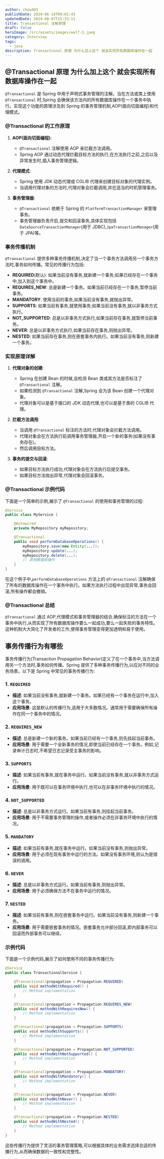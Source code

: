 ```yaml
---
author: chou403
publishDate: 2024-06-14T09:01:43
updatedDate: 2024-08-07T15:33:11
title: Transactional 注解原理
draft: false
heroImage: /src/assets/images/wolf-3.jpeg
category: Interview
tags:
  - java
description: Transactional 原理 为什么加上这个 就会实现所有数据库操作在一起
---
```


## @Transactional 原理 为什么加上这个 就会实现所有数据库操作在一起

`@Transactional` 是 Spring 中用于声明式事务管理的注解。当在方法或类上使用 `@Transactional` 时,Spring 会确保该方法内的所有数据库操作在一个事务中执行。实现这个功能的原理涉及到 Spring 的事务管理机制,AOP(面向切面编程)和代理模式。

### @Transactional 的工作原理

1. **AOP(面向切面编程)**:

   - `@Transactional` 注解使用 AOP 来拦截方法调用。
   - Spring AOP 通过动态代理拦截目标方法的执行,在方法执行之前,之后以及异常发生时,插入事务管理逻辑。

2. **代理模式**:

   - Spring 使用 JDK 动态代理或 CGLIB 代理来创建目标对象的代理实例。
   - 当调用代理对象的方法时,代理对象会拦截调用,并在适当的时机管理事务。

3. **事务管理器**:
   - `@Transactional` 依赖于 Spring 的 `PlatformTransactionManager` 来管理事务。
   - 事务管理器负责开启,提交和回滚事务,具体实现包括 `DataSourceTransactionManager`(用于 JDBC),`JpaTransactionManager`(用于 JPA)等。

### 事务传播机制

`@Transactional` 提供多种事务传播机制,决定了当一个事务方法调用另一个事务方法时,事务如何传播。常见的传播行为包括:

- **REQUIRED**(默认): 如果当前没有事务,就新建一个事务;如果已经存在一个事务中,加入到这个事务中。
- **REQUIRES_NEW**: 总是新建一个事务。如果当前已经存在一个事务,暂停当前事务。
- **MANDATORY**: 使用当前的事务,如果当前没有事务,就抛出异常。
- **SUPPORTS**: 如果当前有事务,就使用事务;如果当前没有事务,就以非事务方式执行。
- **NOT_SUPPORTED**: 总是以非事务方式执行,如果当前存在事务,就暂停当前事务。
- **NEVER**: 总是以非事务方式执行,如果当前存在事务,则抛出异常。
- **NESTED**: 如果当前存在事务,则在嵌套事务内执行。如果当前没有事务,则新建一个事务。

### 实现原理详解

1. **代理对象的创建**:

   - Spring 在创建 Bean 的时候,会检测 Bean 类或其方法是否标注了 `@Transactional` 注解。
   - 如果检测到 `@Transactional` 注解,Spring 会为该 Bean 创建一个代理对象。
   - 代理对象可以是基于接口的 JDK 动态代理,也可以是基于类的 CGLIB 代理。

2. **拦截方法调用**:

   - 当调用 `@Transactional` 标注的方法时,代理对象会拦截方法调用。
   - 代理对象会在方法执行前调用事务管理器,开启一个新的事务(如果没有事务存在)。
   - 然后调用目标方法。

3. **事务的提交与回滚**:
   - 如果目标方法执行成功,代理对象会在方法执行后提交事务。
   - 如果目标方法抛出异常,代理对象会回滚事务。

### @Transactional 示例代码

下面是一个简单的示例,展示了 `@Transactional` 的使用和事务管理的过程:

```java
@Service
public class MyService {

    @Autowired
    private MyRepository myRepository;

    @Transactional
    public void performDatabaseOperations() {
        myRepository.save(new Entity(...));
        myRepository.update(...);
        myRepository.delete(...);
        // 其他数据库操作
    }
}
```

在这个例子中,`performDatabaseOperations` 方法上的 `@Transactional` 注解确保了所有的数据库操作在一个事务中执行。如果方法执行过程中出现异常,事务会回滚,所有操作都会撤销。

### @Transactional 总结

`@Transactional` 通过 AOP,代理模式和事务管理器的结合,确保标注的方法在一个事务中执行,从而实现了所有数据库操作要么一起成功,要么一起失败的事务特性。这种机制大大简化了开发者的工作,使得事务管理变得更加透明和易于使用。

## 事务传播行为有哪些

事务传播行为(Transaction Propagation Behavior)定义了在一个事务中,当方法调用另一个方法时,事务如何传播。Spring 提供了多种事务传播行为,以应对不同的业务场景。以下是 Spring 中常见的事务传播行为:

### 1. `REQUIRED`

- **描述**: 如果当前没有事务,就新建一个事务。如果已经有一个事务在运行中,加入这个事务。
- **应用场景**: 这是默认的传播行为,适用于大多数情况。通常用于需要确保所有操作在同一个事务中的情况。

### 2. `REQUIRES_NEW`

- **描述**: 总是新建一个新的事务。如果当前已经有一个事务,则先挂起当前事务。
- **应用场景**: 用于需要一个全新事务的情况,即使当前已经存在一个事务。例如,记录审计日志时,不希望日志记录受主事务的影响。

### 3. `SUPPORTS`

- **描述**: 如果当前有事务,就在事务中运行。如果当前没有事务,就以非事务方式运行。
- **应用场景**: 用于既可以在事务环境中执行,也可以在非事务环境中执行的情况。

### 4. `NOT_SUPPORTED`

- **描述**: 总是以非事务方式运行。如果当前有事务,则挂起当前事务。
- **应用场景**: 用于不需要事务管理的操作,或者操作必须在非事务环境中执行的情况。

### 5. `MANDATORY`

- **描述**: 如果当前有事务,就在事务中运行。如果当前没有事务,则抛出异常。
- **应用场景**: 用于必须在现有事务中运行的方法。如果没有事务环境,则认为是错误的调用。

### 6. `NEVER`

- **描述**: 总是以非事务方式运行。如果当前有事务,则抛出异常。
- **应用场景**: 用于必须确保方法不在事务中运行的情况。

### 7. `NESTED`

- **描述**: 如果当前有事务,则在嵌套事务中运行。如果当前没有事务,则新建一个事务。
- **应用场景**: 用于需要嵌套事务的情况。嵌套事务允许部分回滚,即内部事务可以回滚而外部事务可以继续。

### 示例代码

下面是一个示例代码,展示了如何使用不同的事务传播行为:

```java
@Service
public class TransactionalService {

    @Transactional(propagation = Propagation.REQUIRED)
    public void methodWithRequired() {
        // Method implementation
    }

    @Transactional(propagation = Propagation.REQUIRES_NEW)
    public void methodWithRequiresNew() {
        // Method implementation
    }

    @Transactional(propagation = Propagation.SUPPORTS)
    public void methodWithSupports() {
        // Method implementation
    }

    @Transactional(propagation = Propagation.NOT_SUPPORTED)
    public void methodWithNotSupported() {
        // Method implementation
    }

    @Transactional(propagation = Propagation.MANDATORY)
    public void methodWithMandatory() {
        // Method implementation
    }

    @Transactional(propagation = Propagation.NEVER)
    public void methodWithNever() {
        // Method implementation
    }

    @Transactional(propagation = Propagation.NESTED)
    public void methodWithNested() {
        // Method implementation
    }
}
```

这些传播行为提供了灵活的事务管理策略,可以根据具体的业务需求选择合适的传播行为,从而确保数据的一致性和完整性。
